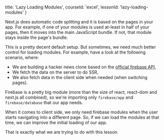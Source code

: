 
  title: 'Lazy Loading Modules',
  courseId: 'excel',
  lessonId: 'lazy-loading-modules'
}

Next.js does automatic code splitting and it is based on the pages in your app. For example, if one of your modules is used at-least in half of your pages, then it moves into the main JavaScript bundle. If not, that module stays inside the page's bundle.

This is a pretty decent default setup. But sometimes, we need much better control for loading modules. For example, have a look at the following scenario, where:

- We are building a hacker news clone based on the [official firebase API](https://github.com/HackerNews/API),
- We fetch the data on the server to do SSR,
- We also fetch data in the client side when needed (when switching pages).

Firebase is a pretty big module (more than the size of react, react-dom and next.js all combined), so we're importing only `firebase/app` and `firebase/database` that our app needs.

When it comes to client side, we only need firebase modules when the user starts navigating into a different page. So, if we can load the modules at that time, we can improve the initial loading of our app.

That is exactly what we are trying to do with this lesson.

